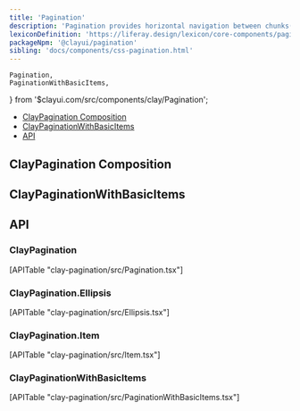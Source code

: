 ```yaml
---
title: 'Pagination'
description: 'Pagination provides horizontal navigation between chunks(pages) of a dataset.'
lexiconDefinition: 'https://liferay.design/lexicon/core-components/pagination/'
packageNpm: '@clayui/pagination'
sibling: 'docs/components/css-pagination.html'
---
```


	Pagination,
	PaginationWithBasicItems,
} from '$clayui.com/src/components/clay/Pagination';

<div class="nav-toc-absolute">
<div class="nav-toc">

-   [ClayPagination Composition](#claypagination-composition)
-   [ClayPaginationWithBasicItems](#claypaginationwithbasicitems)
-   [API](#api)

</div>
</div>

## ClayPagination Composition

<Pagination />

## ClayPaginationWithBasicItems

<PaginationWithBasicItems />

## API

### ClayPagination

<div>[APITable "clay-pagination/src/Pagination.tsx"]</div>

### ClayPagination.Ellipsis

<div>[APITable "clay-pagination/src/Ellipsis.tsx"]</div>

### ClayPagination.Item

<div>[APITable "clay-pagination/src/Item.tsx"]</div>

### ClayPaginationWithBasicItems

<div>[APITable "clay-pagination/src/PaginationWithBasicItems.tsx"]</div>
